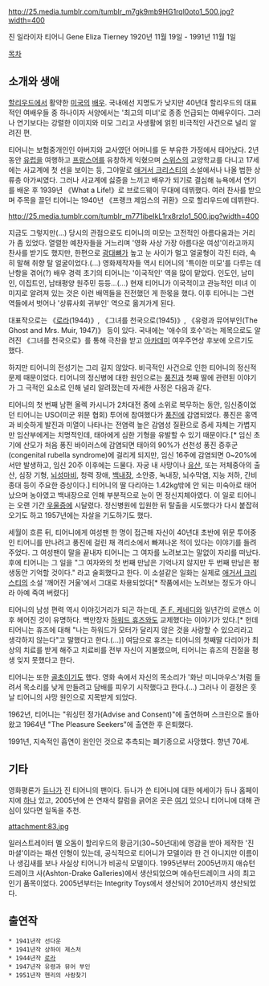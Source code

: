 http://25.media.tumblr.com/tumblr_m7gk9mb9HG1rql0oto1_500.jpg?width=400

진 일라이자 티어니 Gene Eliza Tierney 
1920년 11월 19일 - 1991년 11월 1일

[[목차]]
== 소개와 생애 ==
[[할리우드]]에서 활약한 [[미국]]의 [[배우]]. 국내에선 지명도가 낮지만 40년대 할리우드의 대표적인 여배우들 중 하나이자 서양에서는 '최고의 미녀'로 종종 언급되는 여배우이다. 그러나 연기보다는 강렬한 이미지와 미모 그리고 사생활에 얽힌 비극적인 사건으로 널리 알려진 편.

티어니는 보험중개인인 아버지와 교사였던 어머니를 둔 부유한 가정에서 태어났다. 2년 동안 [[유럽]]을 여행하고 [[프랑스어]]를 유창하게 익혔으며 [[스위스]]의 교양학교를 다니고 17세에는 사교계에 첫 선을 보이는 등, 그야말로 [[애거서 크리스티]]의 소설에서나 나올 법한 상류층 아가씨였다. 그러나 사교계에 싫증을 느끼고 배우가 되기로 결심해 뉴욕에서 연기를 배운 후 1939년 《What a Life!》로 브로드웨이 무대에 데뷔했다. 여러 찬사를 받으며 주목을 끌던 티어니는 1940년 《프랭크 제임스의 귀환》으로 할리우드에 데뷔한다.

http://25.media.tumblr.com/tumblr_m771ibeIkL1rx8rzlo1_500.jpg?width=400

지금도 그렇지만(...) 당시의 관점으로도 티어니의 미모는 고전적인 아름다움과는 거리가 좀 있었다. 열렬한 예찬자들을 거느리며 '영화 사상 가장 아름다운 여성'이라고까지 찬사를 받기도 했지만, 한편으로 [[광대뼈]]가 높고 눈 사이가 멀고 얼굴형이 각진 터라, 속히 말해 취향 탈 얼굴이었다.(...) 영화제작자들 역시 티어니의 '특이한 미모'를 다루는 데 난항을 겪어(?) 배우 경력 초기의 티어니는 '이국적인' 역을 많이 맡았다. 인도인, 남미인, 이집트인, 남태평양 원주민 등등...(...) 현재 티어니가 이국적이고 관능적인 미녀 이미지로 알려져 있는 것은 이런 배역들을 전전했던 게 한몫을 했다. 이후 티어니는 그런 역들에서 벗어나 '상류사회 귀부인' 역으로 옮겨가게 된다.

대표작으로는 《[[로라]](1944)》, 《그녀를 천국으로(1945)》, 《유령과 뮤어부인(The Ghost and Mrs. Muir, 1947)》 등이 있다. 국내에는 '애수의 호수'라는 제목으로도 알려진 《그녀를 천국으로》를 통해 극찬을 받고 [[아카데미]] 여우주연상 후보에 오르기도 했다.

하지만 티어니의 전성기는 그리 길지 않았다. 비극적인 사건으로 인한 티어니의 정신적 문제 때문이었다. 티어니의 정신병에 대한 원인으로는 [[풍진]]과 첫째 딸에 관련된 이야기가 그 극적인 요소로 인해 널리 알려졌는데 자세한 사정은 다음과 같다. 

티어니의 첫 번째 남편 올렉 카시니가 2차대전 중에 소위로 복무하는 동안, 임신중이었던 티어니는 USO(미군 위문 협회) 투어에 참여했다가 [[풍진]]에 감염되었다. 풍진은 홍역과 비슷하게 발진과 미열이 나타나는 전염력 높은 감염성 질환으로 증세 자체는 가볍지만 임산부에게는 치명적인데, 태아에게 심한 기형을 유발할 수 있기 때문이다.[* 임신 초기에 산모가 처음 풍진 바이러스에 감염되면 태아의 90%가 선천성 풍진 증후군(congenital rubella syndrome)에 걸리게 되지만, 임신 16주에 감염되면 0~20%에서만 발생하고, 임신 20주 이후에는 드물다. 자궁 내 사망이나 [[유산]], 또는 저체중아의 출산, 심장 기형, [[뇌성마비]], 청력 장애, [[백내장]], 소안증, 녹내장, 뇌수막염, 지능 저하, 간비종대 등이 주요한 증상이다.] 티어니의 딸 다리아는 1.42kg밖에 안 되는 미숙아로 태어났으며 농아였고 백내장으로 인해 부분적으로 눈이 먼 정신지체아였다. 이 일로 티어니는 오랜 기간 [[우울증]]에 시달렸다. 정신병원에 입원한 뒤 탈출을 시도했다가 다시 붙잡혀 오기도 하고 1957년에는 자살을 기도하기도 했다.

세월이 흐른 뒤, 티어니에게 여성팬 한 명이 접근해 자신이 40년대 초반에 위문 투어중인 티어니를 만나려고 풍진에 걸린 채 격리소에서 빠져나온 적이 있다는 이야기를 들려주었다. 그 여성팬이 말을 끝내자 티어니는 그 여자를 노려보고는 말없이 자리를 떠났다. 후에 티어니는 그 일을 "그 여자와의 첫 번째 만남은 기억나지 않지만 두 번째 만남은 평생동안 기억할 것이다." 라고 술회했다고 한다. 이 소설같은 일화는 실제로 [[애거서 크리스티]]의 소설 '깨어진 거울'에서 그대로 차용되었다[* 작품에서는 노려보는 정도가 아니라 아예 죽여 버렸다]

티어니의 남성 편력 역시 이야깃거리가 되곤 하는데, [[존 F. 케네디]]와 일년간의 로맨스 이후 헤어진 것이 유명하다. 백만장자 [[하워드 휴즈]]와도 교제했다는 이야기가 있다.[* 헌데 티어니는 휴즈에 대해 "나는 하워드가 모터가 달리지 않은 것을 사랑할 수 있으리라고 생각하지 않는다"고 말했다고 한다.(...)] 여담으로 휴즈는 티어니의 첫째딸 다리아가 최상의 치료를 받게 해주고 치료비를 전부 자신이 지불했으며, 티어니는 휴즈의 친절을 평생 잊지 못했다고 한다.

티어니는 또한 [[골초]]이기도 했다. 영화 속에서 자신의 목소리가 '화난 미니마우스'처럼 들려서 목소리를 낮게 만들려고 담배를 피우기 시작했다고 한다.(...) 그러나 이 결정은 훗날 티어니의 사망 원인으로 지목받게 되었다.

1962년, 티어니는 "워싱턴 정가(Advise and Consent)"에 출연하며 스크린으로 돌아왔고 1964년 "The Pleasure Seekers"에 출연한 후 은퇴했다.

1991년, 지속적인 흡연이 원인인 것으로 추측되는 폐기종으로 사망했다. 향년 70세.

== 기타 ==
영화평론가 [[듀나]]가 진 티어니의 팬이다. 듀나가 쓴 티어니에 대한 에세이가 듀나 홈페이지에 [http://djuna.cine21.com/movies/name_gene_tierney.html 하나] 있고, 2005년에 쓴 연재식 칼럼을 긁어온 곳은 [http://blog.paran.com/punggeg/4298502 여기] 있으니 티어니에 대해 관심이 있다면 일독을 추천.

attachment:83.jpg

일러스트레이터 멜 오돔이 할리우드의 황금기(30~50년대)에 영감을 받아 제작한 '진 마셜'이라는 패션 인형이 있는데, 공식적으로 티어니가 모델이라 한 건 아니지만 이름이나 생김새를 보나 사실상 티어니가 비공식 모델이다. 1995년부터 2005년까지 애슈턴드레이크 사(Ashton-Drake Galleries)에서 생산되었으며 애슈턴드레이크 사의 최고 인기 품목이었다. 2005년부터는 Integrity Toys에서 생산되어 2010년까지 생산되었다.

== 출연작 ==
 * 1941년작 선다운
 * 1941년작 상하이 제스처
 * 1944년작 [[로라]]
 * 1947년작 유령과 뮤어 부인
 * 1951년작 헨리의 사랑찾기
 
